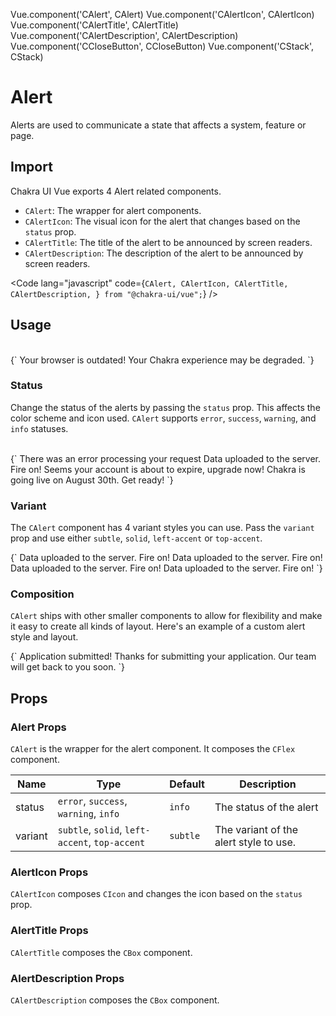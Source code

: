 Vue.component('CAlert', CAlert)
Vue.component('CAlertIcon', CAlertIcon)
Vue.component('CAlertTitle', CAlertTitle)
Vue.component('CAlertDescription', CAlertDescription)
Vue.component('CCloseButton', CCloseButton)
Vue.component('CStack', CStack)


# Alert

Alerts are used to communicate a state that affects a system, feature or page.

## Import

Chakra UI Vue exports 4 Alert related components.

- `CAlert`: The wrapper for alert components.
- `CAlertIcon`: The visual icon for the alert that changes based on the `status` prop.
- `CAlertTitle`: The title of the alert to be announced by screen readers.
- `CAlertDescription`: The description of the alert to be announced by screen readers.

<Code lang="javascript" code={`
    CAlert,
    CAlertIcon,
    CAlertTitle,
    CAlertDescription,
} from "@chakra-ui/vue";
`} />

## Usage

<br />

<LiveEditor>
{`
<CAlert status="error">
  <CAlertIcon />
  <CAlertTitle :mr="2">Your browser is outdated!</CAlertTitle>
  <CAlertDescription>Your Chakra experience may be degraded.</CAlertDescription>
  <CCloseButton position="absolute" right="8px" top="8px" />
</CAlert>    
`}
</LiveEditor>

### Status

Change the status of the alerts by passing the `status` prop. This affects the
color scheme and icon used. `CAlert` supports `error`, `success`, `warning`, and
`info` statuses.


<br />

<LiveEditor>
{`
    <CStack>
        <CAlert status="error">
            <CAlertIcon />
            There was an error processing your request
        </CAlert>
        <CAlert status="success">
            <CAlertIcon />
            Data uploaded to the server. Fire on!
        </CAlert>
        <CAlert status="warning">
            <CAlertIcon />
            Seems your account is about to expire, upgrade now!
        </CAlert>
        <CAlert status="info">
            <CAlertIcon />
            Chakra is going live on August 30th. Get ready!
        </CAlert>
    </CStack>
`}
</LiveEditor>

### Variant

The `CAlert` component has 4 variant styles you can use. Pass the `variant` prop and use either
`subtle`, `solid`, `left-accent` or `top-accent`.


<LiveEditor>
{`
    <CStack>
        <CAlert status="success" variant="subtle">
            <CAlertIcon />
            Data uploaded to the server. Fire on!
        </CAlert>
        <CAlert status="success" variant="solid">
            <CAlertIcon />
            Data uploaded to the server. Fire on!
        </CAlert>
        <CAlert status="success" variant="left-accent">
            <CAlertIcon />
            Data uploaded to the server. Fire on!
        </CAlert>
        <CAlert status="success" variant="top-accent">
            <CAlertIcon />
            Data uploaded to the server. Fire on!
        </CAlert>
    </CStack>
`}
</LiveEditor>

### Composition

`CAlert` ships with other smaller components to allow for flexibility and make it easy to
create all kinds of layout. Here's an example of a custom alert style and layout.

<LiveEditor>
{`
    <CAlert
        status="success"
        variant="subtle"
        flexDirection="column"
        justifyContent="center"
        textAlign="center"
        height="200px"
    >
        <CAlertIcon size="40px" :mr="0" />
        <CAlertTitle :mt="4" :mb="1" fontSize="lg">
            Application submitted!
        </CAlertTitle>
        <CAlertDescription maxWidth="sm">
            Thanks for submitting your application. Our team will get back to you soon.
        </CAlertDescription>
    </CAlert>
`}
</LiveEditor>

## Props

### Alert Props

`CAlert` is the wrapper for the alert component. It composes the `CFlex` component.

| Name    | Type                                           | Default  | Description                            |
|---------|------------------------------------------------|----------|----------------------------------------|
| status  | `error`, `success`, `warning`, `info`          | `info`   | The status of the alert                |
| variant | `subtle`, `solid`, `left-accent`, `top-accent` | `subtle` | The variant of the alert style to use. |

### AlertIcon Props

`CAlertIcon` composes `CIcon` and changes the icon based on the `status` prop.

### AlertTitle Props

`CAlertTitle` composes the `CBox` component.

### AlertDescription Props

`CAlertDescription` composes the `CBox` component.
